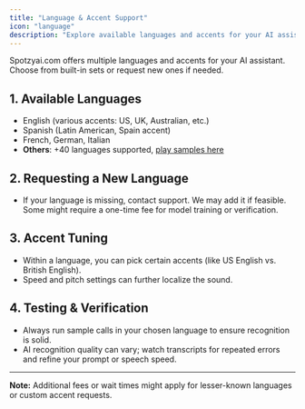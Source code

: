 ```yaml
---
title: "Language & Accent Support"
icon: "language"
description: "Explore available languages and accents for your AI assistant, and learn how to request new ones"
---
```


Spotzyai.com offers multiple languages and accents for your AI assistant. Choose from built-in sets or request new ones if needed.

## 1. Available Languages

- English (various accents: US, UK, Australian, etc.)
- Spanish (Latin American, Spain accent)
- French, German, Italian
- **Others**: +40 languages supported, [play samples here](https://spotzyai.com/#languages-available)

## 2. Requesting a New Language

- If your language is missing, contact support. We may add it if feasible. Some might require a one-time fee for model training or verification.

## 3. Accent Tuning

- Within a language, you can pick certain accents (like US English vs. British English).
- Speed and pitch settings can further localize the sound.

## 4. Testing & Verification

- Always run sample calls in your chosen language to ensure recognition is solid.
- AI recognition quality can vary; watch transcripts for repeated errors and refine your prompt or speech speed.

---

**Note:** Additional fees or wait times might apply for lesser-known languages or custom accent requests.
